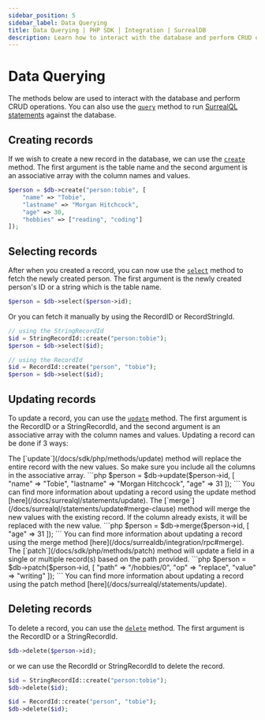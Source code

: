 ```yaml
---
sidebar_position: 5
sidebar_label: Data Querying
title: Data Querying | PHP SDK | Integration | SurrealDB
description: Learn how to interact with the database and perform CRUD operations using the SurrealDB SDK for PHP.
---
```



# Data Querying

The methods below are used to interact with the database and perform CRUD operations.
You can also use the [`query`](/docs/sdk/php/methods/query) method to run [SurrealQL statements](/docs/surrealql/statements) against the database.

## Creating records

If we wish to create a new record in the database, we can use the [`create`](/docs/sdk/php/methods/create) method. The first argument
is the table name and the second argument is an associative array with the column names and values.

```php
$person = $db->create("person:tobie", [
	"name" => "Tobie",
	"lastname" => "Morgan Hitchcock",
	"age" => 30,
	"hobbies" => ["reading", "coding"]
]);
```

## Selecting records

After when you created a record, you can now use the [`select`](/docs/sdk/php/methods/select) method to fetch the newly created person.
The first argument is the newly created person's ID or a string which is the table name.

```php
$person = $db->select($person->id);
```

Or you can fetch it manually by using the RecordID or RecordStringId.

```php
// using the StringRecordId
$id = StringRecordId::create("person:tobie");
$person = $db->select($id);

// using the RecordId
$id = RecordId::create("person", "tobie");
$person = $db->select($id);
```

## Updating records

To update a record, you can use the [`update`](/docs/sdk/php/methods/update) method. The first argument is the RecordID or a StringRecordId,
and the second argument is an associative array with the column names and values. Updating a record can be done if 3 ways:

<Tabs groupId="update-statements" defaultValue="update">
	<TabItem label="update" value="update">
		The [`update`](/docs/sdk/php/methods/update) method will replace the entire record with the new values. So make sure you include all the columns in the associative array.
		```php
		$person = $db->update($person->id, [
			"name" => "Tobie",
			"lastname" => "Morgan Hitchcock",
			"age" => 31
		]);
		```
		You can find more information about updating a record using the update method [here](/docs/surrealql/statements/update).
	</TabItem>
	<TabItem label="merge" value="merge">
		The [`merge`](/docs/surrealql/statements/update#merge-clause) method will merge the new values with the existing record. If the column already exists, it will be replaced with the new value.
		```php
		$person = $db->merge($person->id, [
			"age" => 31
		]);
		```
		You can find more information about updating a record using the merge method [here](/docs/surrealdb/integration/rpc#merge).
	</TabItem>
	<TabItem label="patch" value="patch">
		The [`patch`](/docs/sdk/php/methods/patch) method will update a field in a single or multiple record(s) based on the path provided.
		```php
		$person = $db->patch($person->id, [
			"path" => "/hobbies/0",
			"op" => "replace",
			"value" => "writing"
		]);
		```
		You can find more information about updating a record using the patch method [here](/docs/surrealql/statements/update).
	</TabItem>
</Tabs>

## Deleting records

To delete a record, you can use the [`delete`](/docs/sdk/php/methods/delete) method. The first argument is the RecordID or a StringRecordId.

```php
$db->delete($person->id);
```

or we can use the RecordId or StringRecordId to delete the record.

```php
$id = StringRecordId::create("person:tobie");
$db->delete($id);

$id = RecordId::create("person", "tobie");
$db->delete($id);
```
